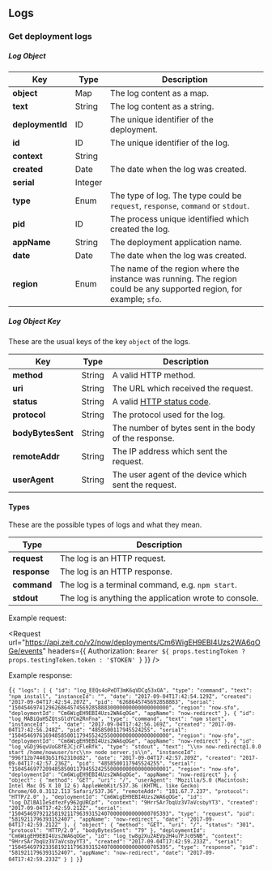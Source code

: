 
## Logs

### Get deployment logs

<EndpointComponent method="GET" url="/v2/now/deployments/:id/events" />

##### Log Object

| Key              | <HelpLink href="#api-basics/types" hasIcon>Type</HelpLink> | Description                                                                                                          |
| ---------------- | ---------------------------------------------------------- | -------------------------------------------------------------------------------------------------------------------- |
| **object**       | <HelpLink href="#api-basics/types">Map</HelpLink>          | The log content as a map.                                                                                            |
| **text**         | <HelpLink href="#api-basics/types">String</HelpLink>       | The log content as a string.                                                                                         |
| **deploymentId** | <HelpLink href="#api-basics/types">ID</HelpLink>           | The unique identifier of the deployment.                                                                             |
| **id**           | <HelpLink href="#api-basics/types">ID</HelpLink>           | The unique identifier of the log.                                                                                    |
| **context**      | <HelpLink href="#api-basics/types">String</HelpLink>       |                                                                                                                      |
| **created**      | <HelpLink href="#api-basics/types">Date</HelpLink>         | The date when the log was created.                                                                                   |
| **serial**       | <HelpLink href="#api-basics/types">Integer</HelpLink>      |                                                                                                                      |
| **type**         | <HelpLink href="#api-basics/types">Enum</HelpLink>         | The type of log. The type could be `request`, `response`, `command` or `stdout`.                                     |
| **pid**          | <HelpLink href="#api-basics/types">ID</HelpLink>           | The process unique identified which created the log.                                                                 |
| **appName**      | <HelpLink href="#api-basics/types">String</HelpLink>       | The deployment application name.                                                                                     |
| **date**         | <HelpLink href="#api-basics/types">Date</HelpLink>         | The date when the log was created.                                                                                   |
| **region**       | <HelpLink href="#api-basics/types">Enum</HelpLink>         | The name of the region where the instance was running. The region could be any supported region, for example; `sfo`. |

##### Log Object Key

These are the usual keys of the key `object` of the logs.

| Key               | <HelpLink href="#api-basics/types" hasIcon>Type</HelpLink> | Description                                                                          |
| ----------------- | ---------------------------------------------------------- | ------------------------------------------------------------------------------------ |
| **method**        | <HelpLink href="#api-basics/types">String</HelpLink>       | A valid HTTP method.                                                                 |
| **uri**           | <HelpLink href="#api-basics/types">String</HelpLink>       | The URL which received the request.                                                  |
| **status**        | <HelpLink href="#api-basics/types">String</HelpLink>       | A valid [HTTP status code](https://en.wikipedia.org/wiki/List_of_HTTP_status_codes). |
| **protocol**      | <HelpLink href="#api-basics/types">String</HelpLink>       | The protocol used for the log.                                                       |
| **bodyBytesSent** | <HelpLink href="#api-basics/types">String</HelpLink>       | The number of bytes sent in the body of the response.                                |
| **remoteAddr**    | <HelpLink href="#api-basics/types">String</HelpLink>       | The IP address which sent the request.                                               |
| **userAgent**     | <HelpLink href="#api-basics/types">String</HelpLink>       | The user agent of the device which sent the request.                                 |

#### Types

These are the possible types of logs and what they mean.

| Type         | Description                                           |
| ------------ | ----------------------------------------------------- |
| **request**  | The log is an HTTP request.                           |
| **response** | The log is an HTTP response.                          |
| **command**  | The log is a terminal command, e.g. `npm start`.      |
| **stdout**   | The log is anything the application wrote to console. |

<Example>
  <span>Example request:</span>

<Request
  url="https://api.zeit.co/v2/now/deployments/Cm6WigEH9EBI4Uzs2WA6qOGe/events"
  headers={{
    Authorization: `Bearer ${
      props.testingToken ? props.testingToken.token : '$TOKEN'
    }`
  }}
/>

Example response:

<Code lang="json">{`{
  "logs": [
    {
      "id": "log_EEQs4oPeDT3mK6qVDCg53xOA",
      "type": "command",
      "text": "npm install",
      "instanceId": "",
      "date": "2017-09-04T17:42:54.129Z",
      "created": "2017-09-04T17:42:54.207Z",
      "pid": "6268645745692858883",
      "serial": "150454697412962686457456928588830000000000000000000",
      "region": "now-sfo",
      "deploymentId": "Cm6WigEH9EBI4Uzs2WA6qOGe",
      "appName": "now-redirect"
    },
    {
      "id": "log_MABiQaH5ZQtsGldYCm2RnFna",
      "type": "command",
      "text": "npm start",
      "instanceId": "",
      "date": "2017-09-04T17:42:56.169Z",
      "created": "2017-09-04T17:42:56.248Z",
      "pid": "4858500117945524255",
      "serial": "150454697616948585001179455242550000000000000000000",
      "region": "now-sfo",
      "deploymentId": "Cm6WigEH9EBI4Uzs2WA6qOGe",
      "appName": "now-redirect"
    },
    {
      "id": "log_vGDj96qvUoG8fEJCjcFleRfk",
      "type": "stdout",
      "text": "\\n> now-redirect@1.0.0 start /home/nowuser/src\\n> node server.js\\n",
      "instanceId": "996f12b74403b51f62310d82",
      "date": "2017-09-04T17:42:57.209Z",
      "created": "2017-09-04T17:42:57.236Z",
      "pid": "4858500117945524255",
      "serial": "150454697720948585001179455242550000000000000000001",
      "region": "now-sfo",
      "deploymentId": "Cm6WigEH9EBI4Uzs2WA6qOGe",
      "appName": "now-redirect"
    },
    {
      "object": {
        "method": "GET",
        "uri": "/",
        "userAgent": "Mozilla/5.0 (Macintosh; Intel Mac OS X 10_12_6) AppleWebKit/537.36 (KHTML, like Gecko) Chrome/60.0.3112.113 Safari/537.36",
        "remoteAddr": "181.67.7.237",
        "protocol": "HTTP/2.0"
      },
      "deploymentId": "Cm6WigEH9EBI4Uzs2WA6qOGe",
      "id": "log_DZlBA1IeSdfezFy962gURCpf",
      "context": "9HrrSAr7bqUz3V7aVcsbyYT3",
      "created": "2017-09-04T17:42:59.212Z",
      "serial": "150454697921258192117963931524070000000000000705393",
      "type": "request",
      "pid": "5819211796393152407",
      "appName": "now-redirect",
      "date": "2017-09-04T17:42:59.212Z"
    },
    {
      "object": {
        "method": "GET",
        "uri": "/",
        "status": "301",
        "protocol": "HTTP/2.0",
        "bodyBytesSent": "79"
      },
      "deploymentId": "Cm6WigEH9EBI4Uzs2WA6qOGe",
      "id": "log_tw8g2Xu2AEVp2H4u7FJc05NB",
      "context": "9HrrSAr7bqUz3V7aVcsbyYT3",
      "created": "2017-09-04T17:42:59.233Z",
      "serial": "150454697923358192117963931524070000000000000705395",
      "type": "response",
      "pid": "5819211796393152407",
      "appName": "now-redirect",
      "date": "2017-09-04T17:42:59.233Z"
    }
  ]
}`}</Code>
</Example>
